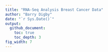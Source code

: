 ```yaml
---
title: "RNA-Seq Analysis Breast Cancer Data"
author: "Barry Digby"
date: "`r Sys.Date()`"
output:
  github_document:
    toc: true
    toc_depth: 3
fig_width: 7
---
```

